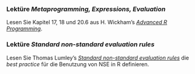 ### Lektüre *Metaprogramming, Expressions, Evaluation*

Lesen Sie Kapitel 17, 18 und 20.6 aus H. Wickham's [*Advanced R Programming*](https://adv-r.hadley.nz).

### Lektüre *Standard non-standard evaluation rules*

Lesen Sie Thomas Lumley's [*Standard non-standard evaluation rules*](http://developer.r-project.org/nonstandard-eval.pdf) die *best practice* für die Benutzung von NSE in R definieren.
